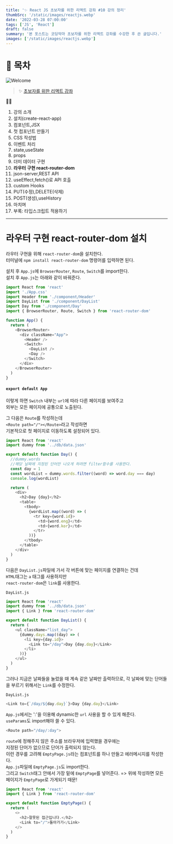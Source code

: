 ```yaml
---
title: '✨ React JS 초보자를 위한 리액트 강좌 #10 강의 정리'
thumbSrc: '/static/images/reactjs.webp'
date: '2022-03-28 07:00:00'
tags: ['JS', 'React']
draft: false
summary: '본 포스트는 코딩악마 초보자를 위한 리액트 강좌를 수강한 후 쓴 글입니다.'
images: ['/static/images/reactjs.webp']
---
```


# 📌 목차

![Welcome](/static/images/reactjs.webp)

> ✨ [초보자를 위한 리액트 강좌](https://www.youtube.com/playlist?list=PLZKTXPmaJk8J_fHAzPLH8CJ_HO_M33e7-)

💁🏻

1.  강의 소개
2.  설치(create-react-app)
3.  컴포넌트,JSX
4.  첫 컴포넌트 만들기
5.  CSS 작성법
6.  이벤트 처리
7.  state,useState
8.  props
9.  더미 데이터 구현
10. **라우터 구현 react-router-dom**
11. json-server,REST API
12. useEffect,fetch()로 API 호출
13. custom Hooks
14. PUT(수정),DELETE(삭제)
15. POST(생성),useHistory
16. 마치며
17. 부록: 타입스크립트 적용하기

---

# 라우터 구현 react-router-dom 설치

라우터 구현을 위해 `react-router-dom`을 설치한다.<br/>
터미널에 `npm install react-router-dom` 명령어를 입력하면 된다.

설치 후 `App.js`에 `BrowserRouter`, `Route`, `Switch`를 import한다.<br/>
설치 후 `App.js`는 아래와 같이 바꿔준다.

```js
import React from 'react'
import './App.css'
import Header from './component/Header'
import DayList from './component/DayList'
import Day from './component/Day'
import { BrowserRouter, Route, Switch } from 'react-router-dom'

function App() {
  return (
    <BrowserRouter>
      <div className="App">
        <Header />
        <Switch>
          <DayList />
          <Day />
        </Switch>
      </div>
    </BrowserRouter>
  )
}
```

#### `export default App`

이렇게 하면 `Switch` 내부는 `url`에 따라 다른 페이지를 보여주고<br/>
외부는 모든 페이지에 공통으로 노출된다.

그 다음은 `Route`를 작성하는데<br/>
`<Route path="/"></Route>`라고 작성하면<br/>
기본적으로 첫 페이지로 이동하도록 설정되어 있다.

```js
import React from 'react'
import dummy from '../db/data.json'

export default function Day() {
  //dummy.words
  //해당 날짜에 지정된 단어만 나오게 하려면 filter함수를 사용한다.
  const day = 1
  const wordList = dummy.words.filter((word) => word.day === day)
  console.log(wordList)

  return (
    <div>
      <h2>Day {day}</h2>
      <table>
        <tbody>
          {wordList.map((word) => (
            <tr key={word.id}>
              <td>{word.eng}</td>
              <td>{word.kor}</td>
            </tr>
          ))}
        </tbody>
      </table>
    </div>
  )
}
```

다음은 `DayList.js`파일에 가서 각 버튼에 맞는 페이지를 연결하는 건데<br/>
`HTML`태그는 `a` 태그를 사용하지만<br/>
`react-router-dom`은 `link`를 사용한다.

`DayList.js`

```js
import React from 'react'
import dummy from '../db/data.json'
import { Link } from 'react-router-dom'

export default function DayList() {
  return (
    <ul className="list_day">
      {dummy.days.map((day) => (
        <li key={day.id}>
          <Link to="/day">Day {day.day}</Link>
        </li>
      ))}
    </ul>
  )
}
```

그러나 지금은 날짜들을 눌렀을 때 계속 같은 날짜만 출력하므로,
각 날짜에 맞는 단어들을 부르기 위해서는 `Link`를 수정한다.

`DayList.js`

```js
<Link to={`/day/${day.day}`}>Day {day.day}</Link>
```

`App.js`에서는 ':'을 이용해 dynamic한 `url` 사용을 할 수 있게 해준다.<br/>
`useParams`도 import해야 쓸 수 있다.<br/>

```js
<Route path="/day/:day">
```

`route`에 정해주지 않은 주소를 브라우저에 입력했을 경우에는<br/>
지정된 단어가 없으므로 단어가 출력되지 않는다.<br/>
이런 경우를 고려해 `EmptyPage.js`라는 컴포넌트를 하나 만들고 에러메시지를 작성한다.<br/>
`App.js`파일에 `EmptyPage.js`도 import한다.<br/>
그리고 `Switch`태그 안에서 가장 밑에 `EmptyPage`를 넣어준다. => 위에 작성하면 모든 페이지가 `EmptyPage`로 가게되기 때문!

```js
import React from 'react'
import { Link } from 'react-router-dom'

export default function EmptyPage() {
  return (
    <>
      <h2>잘못된 접근입니다.</h2>
      <Link to="/">돌아가기</Link>
    </>
  )
}
```
